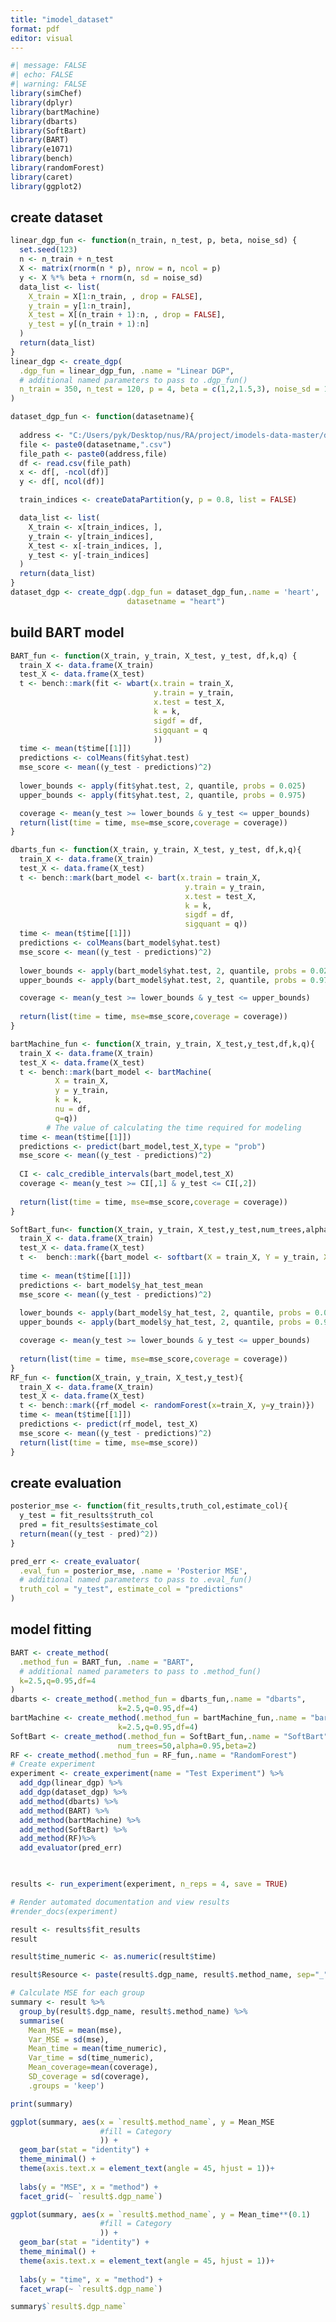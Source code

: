 ---
title: "imodel_dataset"
format: pdf
editor: visual
---

```{r}
#| message: FALSE
#| echo: FALSE
#| warning: FALSE
library(simChef)
library(dplyr)
library(bartMachine)
library(dbarts)
library(SoftBart)
library(BART)
library(e1071)
library(bench)
library(randomForest)
library(caret)
library(ggplot2)
```

## create dataset

```{r}
linear_dgp_fun <- function(n_train, n_test, p, beta, noise_sd) {
  set.seed(123)
  n <- n_train + n_test
  X <- matrix(rnorm(n * p), nrow = n, ncol = p)
  y <- X %*% beta + rnorm(n, sd = noise_sd)
  data_list <- list(
    X_train = X[1:n_train, , drop = FALSE],
    y_train = y[1:n_train],
    X_test = X[(n_train + 1):n, , drop = FALSE],
    y_test = y[(n_train + 1):n]
  )
  return(data_list)
}
linear_dgp <- create_dgp(
  .dgp_fun = linear_dgp_fun, .name = "Linear DGP",
  # additional named parameters to pass to .dgp_fun()
  n_train = 350, n_test = 120, p = 4, beta = c(1,2,1.5,3), noise_sd = 1
)

dataset_dgp_fun <- function(datasetname){
  
  address <- "C:/Users/pyk/Desktop/nus/RA/project/imodels-data-master/data_cleaned/"
  file <- paste0(datasetname,".csv")
  file_path <- paste0(address,file)
  df <- read.csv(file_path)
  x <- df[, -ncol(df)]
  y <- df[, ncol(df)]

  train_indices <- createDataPartition(y, p = 0.8, list = FALSE)

  data_list <- list(
    X_train <- x[train_indices, ],
    y_train <- y[train_indices],
    X_test <- x[-train_indices, ],
    y_test <- y[-train_indices]
  )
  return(data_list)
}
dataset_dgp <- create_dgp(.dgp_fun = dataset_dgp_fun,.name = 'heart',
                          datasetname = "heart")
```

## build BART model

```{r}
BART_fun <- function(X_train, y_train, X_test, y_test, df,k,q) {
  train_X <- data.frame(X_train)
  test_X <- data.frame(X_test)
  t <- bench::mark(fit <- wbart(x.train = train_X,
                                y.train = y_train,
                                x.test = test_X,
                                k = k,
                                sigdf = df,
                                sigquant = q
                                ))
  time <- mean(t$time[[1]])
  predictions <- colMeans(fit$yhat.test)
  mse_score <- mean((y_test - predictions)^2)
  
  lower_bounds <- apply(fit$yhat.test, 2, quantile, probs = 0.025)
  upper_bounds <- apply(fit$yhat.test, 2, quantile, probs = 0.975)

  coverage <- mean(y_test >= lower_bounds & y_test <= upper_bounds)
  return(list(time = time, mse=mse_score,coverage = coverage))
}

dbarts_fun <- function(X_train, y_train, X_test, y_test, df,k,q){
  train_X <- data.frame(X_train)
  test_X <- data.frame(X_test)
  t <- bench::mark(bart_model <- bart(x.train = train_X,
                                       y.train = y_train,
                                       x.test = test_X,
                                       k = k,
                                       sigdf = df,
                                       sigquant = q))
  time <- mean(t$time[[1]])
  predictions <- colMeans(bart_model$yhat.test)
  mse_score <- mean((y_test - predictions)^2)
  
  lower_bounds <- apply(bart_model$yhat.test, 2, quantile, probs = 0.025)
  upper_bounds <- apply(bart_model$yhat.test, 2, quantile, probs = 0.975)

  coverage <- mean(y_test >= lower_bounds & y_test <= upper_bounds)
  
  return(list(time = time, mse=mse_score,coverage = coverage))
}

bartMachine_fun <- function(X_train, y_train, X_test,y_test,df,k,q){
  train_X <- data.frame(X_train)
  test_X <- data.frame(X_test)
  t <- bench::mark(bart_model <- bartMachine(
          X = train_X,
          y = y_train,
          k = k,
          nu = df,
          q=q))
        # The value of calculating the time required for modeling
  time <- mean(t$time[[1]])
  predictions <- predict(bart_model,test_X,type = "prob")
  mse_score <- mean((y_test - predictions)^2)
  
  CI <- calc_credible_intervals(bart_model,test_X)
  coverage <- mean(y_test >= CI[,1] & y_test <= CI[,2])
  
  return(list(time = time, mse=mse_score,coverage = coverage))
}

SoftBart_fun<- function(X_train, y_train, X_test,y_test,num_trees,alpha,beta){
  train_X <- data.frame(X_train)
  test_X <- data.frame(X_test)
  t <-  bench::mark({bart_model <- softbart(X = train_X, Y = y_train, X_test = test_X, hypers = Hypers(train_X, y_train, num_tree = num_trees, gamma = alpha,beta = beta),opts = Opts(num_burn = 200, num_save = 1000, update_tau = TRUE))})
  
  time <- mean(t$time[[1]])
  predictions <- bart_model$y_hat_test_mean
  mse_score <- mean((y_test - predictions)^2)
  
  lower_bounds <- apply(bart_model$y_hat_test, 2, quantile, probs = 0.025)
  upper_bounds <- apply(bart_model$y_hat_test, 2, quantile, probs = 0.975)

  coverage <- mean(y_test >= lower_bounds & y_test <= upper_bounds)
  
  return(list(time = time, mse=mse_score,coverage = coverage))
}
RF_fun <- function(X_train, y_train, X_test,y_test){
  train_X <- data.frame(X_train)
  test_X <- data.frame(X_test)
  t <- bench::mark({rf_model <- randomForest(x=train_X, y=y_train)})
  time <- mean(t$time[[1]])
  predictions <- predict(rf_model, test_X)
  mse_score <- mean((y_test - predictions)^2)
  return(list(time = time, mse=mse_score))
}
```

## create evaluation

```{r}
posterior_mse <- function(fit_results,truth_col,estimate_col){
  y_test = fit_results$truth_col
  pred = fit_results$estimate_col
  return(mean((y_test - pred)^2))
}

pred_err <- create_evaluator(
  .eval_fun = posterior_mse, .name = 'Posterior MSE',
  # additional named parameters to pass to .eval_fun()
  truth_col = "y_test", estimate_col = "predictions"
) 

```

## model fitting

```{r,results='hide'}


BART <- create_method(
  .method_fun = BART_fun, .name = "BART", 
  # additional named parameters to pass to .method_fun()
  k=2.5,q=0.95,df=4
)
dbarts <- create_method(.method_fun = dbarts_fun,.name = "dbarts",
                        k=2.5,q=0.95,df=4)
bartMachine <- create_method(.method_fun = bartMachine_fun,.name = "bartMachine",
                        k=2.5,q=0.95,df=4)
SoftBart <- create_method(.method_fun = SoftBart_fun,.name = "SoftBart",
                        num_trees=50,alpha=0.95,beta=2)
RF <- create_method(.method_fun = RF_fun,.name = "RandomForest")
# Create experiment
experiment <- create_experiment(name = "Test Experiment") %>%
  add_dgp(linear_dgp) %>%
  add_dgp(dataset_dgp) %>%
  add_method(dbarts) %>%
  add_method(BART) %>%
  add_method(bartMachine) %>%
  add_method(SoftBart) %>%
  add_method(RF)%>%
  add_evaluator(pred_err)


  
results <- run_experiment(experiment, n_reps = 4, save = TRUE)

# Render automated documentation and view results
#render_docs(experiment)
```

```{r}
result <- results$fit_results
result
```

```{r}

result$time_numeric <- as.numeric(result$time)

```

```{r}
result$Resource <- paste(result$.dgp_name, result$.method_name, sep="_")

# Calculate MSE for each group
summary <- result %>%
  group_by(result$.dgp_name, result$.method_name) %>%
  summarise(
    Mean_MSE = mean(mse),
    Var_MSE = sd(mse),
    Mean_time = mean(time_numeric),
    Var_time = sd(time_numeric),
    Mean_coverage=mean(coverage),
    SD_coverage = sd(coverage),
    .groups = 'keep')

print(summary)

```
```{r}
ggplot(summary, aes(x = `result$.method_name`, y = Mean_MSE
                    #fill = Category
                    )) +
  geom_bar(stat = "identity") +
  theme_minimal() +
  theme(axis.text.x = element_text(angle = 45, hjust = 1))+
  
  labs(y = "MSE", x = "method") +
  facet_grid(~ `result$.dgp_name`)
```


```{r}
ggplot(summary, aes(x = `result$.method_name`, y = Mean_time**(0.1)
                    #fill = Category
                    )) +
  geom_bar(stat = "identity") +
  theme_minimal() +
  theme(axis.text.x = element_text(angle = 45, hjust = 1))+
  
  labs(y = "time", x = "method") +
  facet_wrap(~ `result$.dgp_name`)

```

```{r}
summary$`result$.dgp_name`
```